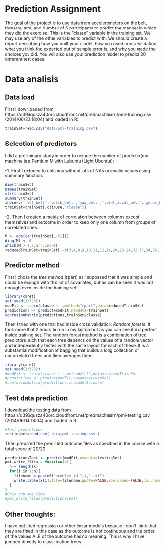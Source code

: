 Prediction Assignment
========================================================

The goal of the project is to use data from accelerometers on the belt, forearm, arm, and dumbell of 6 participants to predict the manner in which they did the exercise. This is the "classe" variable in the training set. We may use any of the other variables to predict with. We should create a report describing how you built your model, how you used cross validation, what you think the expected out of sample error is, and why you made the choices you did. You will also use your prediction model to predict 20 different test cases.

# Data analisis

## Data load

First I downloaded from 
https://d396qusza40orc.cloudfront.net/predmachlearn/pml-training.csv (2014/06/20 18:04) and loaded in R:
```r
trainSet=read.csv("data/pml-training.csv")
```

## Selection of predictors

I did a preliminary study in order to reduce the number of predictor(my machine is a Pentium M with Lubuntu (Light Ubuntu)):

-1. First I reduced to columns without lots of NAs or invalid values using summary function. 

```r
dim(trainSet)
names(trainSet)
str(trainSet)
summary(trainSet)
inUse=c("roll_belt","pitch_belt","yaw_belt","total_accel_belt","gyros_belt_x","gyros_belt_y","gyros_belt_z","accel_belt_x","accel_belt_y","accel_belt_z","accel_belt_z","magnet_belt_x","magnet_belt_y","magnet_belt_z","roll_arm","pitch_arm","yaw_arm","total_accel_arm","gyros_arm_x","gyros_arm_y","gyros_arm_z","magnet_arm_x","magnet_arm_y","magnet_arm_z","roll_dumbbell","pitch_dumbbell","yaw_dumbbell","total_accel_dumbbell","gyros_dumbbell_x","gyros_dumbbell_y","gyros_dumbbell_z","accel_dumbbell_x"  ,"accel_dumbbell_y","accel_dumbbell_z","magnet_dumbbell_x","magnet_dumbbell_y" ,"magnet_dumbbell_z","roll_forearm","pitch_forearm","yaw_forearm","total_accel_forearm","gyros_forearm_x","gyros_forearm_y","gyros_forearm_z","accel_forearm_x","accel_forearm_y","accel_forearm_z","magnet_forearm_x","magnet_forearm_y","magnet_forearm_z")
trainSet=trainSet[,c(inUse,"classe")]
```

-2. Then I created a matriz of correlation between columns except themselves and outcome in order to keep only one column from groups of correlated ones. 

```r
M <- abs(cor(trainSet[,-51]))
diag(M) <- 0
which(M > 0.7,arr.ind=T)
reducedTrainSet=trainSet[,-c(3,4,8,9,10,11,12,14,20,23,24,32,33,34,35,36,43,44,49)]
```

## Predictor method

First I chose the *tree method* (rpart) as I supossed that it was simple and could be enough with this lot of covariates, but as can be seen it was not enough even inside the training set:

```r
library(caret)
set.seed(123232)
modFit <- train(classe ~ .,method="rpart",data=reducedTrainSet)
predictions <- predict(modFit,newdata=trainSet)
confusionMatrix(predictions,trainSet$classe)
```

Then I tried with one that had inside cross validation: *Random forests*. It took more that 2 hours to run in my laptop but as you can see it did perfect inside training set. The random forest method is a combination of tree predictors such that each tree depends on the values of a random vector and independently tested with the same layout for each of these. It is a substantial modification of bagging that builds a long collection of uncorrelated trees and then averages them.

```r
library(caret)
set.seed(123232)
#modFit <- train(classe ~ .,method="rf",data=reducedTrainSet)
#predictions <- predict(modFit,newdata=trainSet)
#confusionMatrix(predictions,trainSet$classe)
```

## Test data prediction

I download the testing data from https://d396qusza40orc.cloudfront.net/predmachlearn/pml-testing.csv (2014/06/14 18:04) and loaded in R.

```r
#Test predictions
testingSet=read.csv("data/pml-testing.csv")
```

Then prepared the predicted outcome files as specified in the course with a total score of 20/20.

```r
predictionsTest <- predict(modFit,newdata=testingSet)
pml_write_files = function(x){
  n = length(x)
  for(i in 1:n){
    filename = paste0("problem_id_",i,".txt")
    write.table(x[i],file=filename,quote=FALSE,row.names=FALSE,col.names=FALSE)
  }
}
#Only run one time
#pml_write_files(predictionsTest)
```

## Other thoughts:

I have not tried regression or other linear models because I don't think that they are fitted in this case as the outcome is not continuous and the order of the values A..E of the outcome has no meaning. This is why I have jumped directly to classification trees.